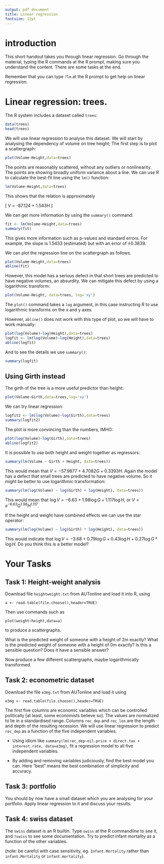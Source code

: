 ```yaml
---
output: pdf_document
title: Linear regression
fontsize: 12pt
---
```



# introduction

This short handout takes you through linear regression.  Go through
the material, typing the R commands at the R prompt, making sure you
understand the content.  There are some tasks at the end.
       
Remember that you can type `?lm` at the R prompt to get help
on linear regression.

# Linear regression: trees.

The R system includes a dataset called `trees`:

```r
data(trees)
head(trees)
```

We will use linear regression to analyse this dataset.  We will start
by analysing the dependency of volume on tree height; The first step
is to plot a scattergraph:


```r
plot(Volume~Height,data=trees)
```

The points are reasonably scattered, without any outliers or
nonlinearity.  The points are showing broadly uniform variance about a
line.  We can use R to calculate the best-fit line using the
`lm()` function:


```r
lm(Volume~Height,data=trees)
```

This shows that the relation is approximately

\[
V =  -87.124    +    1.543H
\]

We can get more information by using the `summary()` command:


```r
fit <- lm(Volume~Height,data=trees)
summary(fit)
```

This gives more information such as p-values and standard errors. For
example, the slope is 1.5433 (estimated) but with an error of $\pm
0.3839$.


We can plot the regression line on the scattergraph as follows.

```r
plot(Volume~Height,data=trees)
abline(fit)
```

However, this model has a serious defect in that short trees are
predicted to have negative volumes, an absurdity.  We can mitigate
this defect by using a logarithmic transform:


```r
plot(Volume~Height, data=trees, log='xy')
```

The `plot()` command takes a `log` argument, in this case
instructing R to use logarithmic transforms on the x and y axes.

However, `abline()` does not work with this type of plot, so we will
have to work manually:


```r
plot(log(Volume)~log(Height),data=trees)
logfit <- lm(log(Volume)~log(Height),data=trees)
abline(logfit)
```

And to see the details we use `summary()`:

```r
summary(logfit)
```


## Using Girth instead

The girth of the tree is a more useful predictor than height:

```r
plot(Volume~Girth,data=trees,log='xy')
```

We can try linear regression:


```r
logfit2 <- lm(log(Volume)~log(Girth),data=trees)
summary(logfit2)
```

The plot is more convincing than the numbers, IMHO:

```r
plot(log(Volume)~log(Girth),data=trees)
abline(logfit2)
```


It is possible to use both height and weight together as regressors:

```r
summary(lm(Volume ~ Girth + Height, data=trees))
```

This would mean that $V = -57.9877 + 4.7082G + 0.3393H$.  Again the
model has a defect that small trees are predicted to have negative
volume.  So it might be better to use logarithmic transformation:

```r
summary(lm(log(Volume) ~ log(Girth) + log(Height), data=trees))
```

This would mean that $\log V = -6.63 + 1.98\log G + 1.117\log H$,
or $V = e^{-6.63}G^{1.98}H^{1.117}$.

If the height and weight have combined effects we can use the star
operator:


```r
summary(lm(log(Volume) ~ log(Girth) * log(Height), data=trees))
```

This would indicate that $\log V = -3.68 + 0.79\log G + 0.43\log H +
0.27\log G*\log H$.  Do you think this is a better model?



# Your Tasks

## Task 1:  Height-weight analysis

Download file `heightweight.txt` from AUTonline and load it into R, using

`a <- read.table(file.choose(),header=TRUE)`

Then use commands such as 

`plot(weight~height,data=a)`

to produce a scattergraphs.  

What is the predicted weight of someone with a height of 2m exactly?
What is the predicted weight of someone with a height of 0m exactly?
Is this a sensible question?  Does it have a sensible answer?


Now produce a few different scattergraphs, maybe logarithmically
transformed.


## Task 2: econometric dataset

Download the file `e3mg.txt` from AUTonline and load it using


`e3mg <- read.table(file.choose(),header=TRUE)`

The first five columns are economic variables which can be controlled
politically [at least, some economists believe so].  The values are
normalized to lie in a standardised range.  Columns `rec_dep` and
`rec_len` are the length and depth of the resulting recession.  We
will use linear regression to predict `rec_dep` as a function of the
five independent variables.

* Using idiom like `summary(lm(rec_dep~oil.price + direct.tax +
  interest.rate, data=e3mg)`, fit a regression model to all five
  independent variables.

* By adding and removing variables judiciously, find the best model
  you can.  Here "best" means the best combination of simplicity and
  accuracy.


## Task 3: portfolio

You should by now have a small dataset which you are analysing for
your portfolio.  Apply linear regression to it and discuss your
results.

## Task 4: swiss dataset

The `swiss` dataset is an R builtin.  Type `swiss` at the R
commandline to see it, and `?swiss` to see some documentation.  Try to
predict infant mortality as a function of the other variables.

(note: be careful with case sensitivity, eg. `Infant.Mortality` rather
than `infant.Mortality` or `infant.mortality`).
